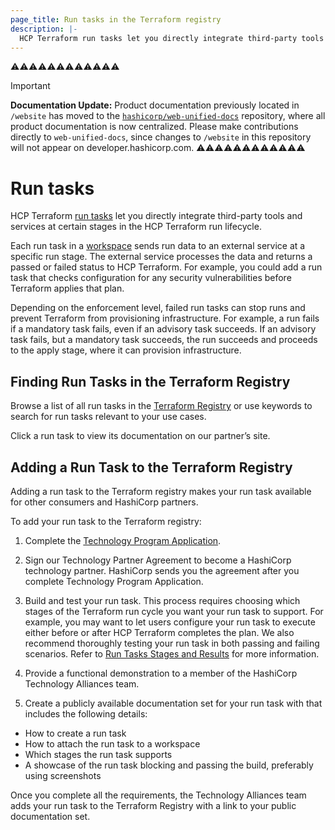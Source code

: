```yaml
---
page_title: Run tasks in the Terraform registry
description: |-
  HCP Terraform run tasks let you directly integrate third-party tools into the run lifecycle. Learn how to browse run tasks and add your own to the Terraform registry.
---
```


⚠️⚠️⚠️⚠️⚠️⚠️⚠️⚠️⚠️⚠️⚠️⚠️
> [!IMPORTANT]  
> **Documentation Update:** Product documentation previously located in `/website` has moved to the [`hashicorp/web-unified-docs`](https://github.com/hashicorp/web-unified-docs) repository, where all product documentation is now centralized. Please make contributions directly to `web-unified-docs`, since changes to `/website` in this repository will not appear on developer.hashicorp.com.
⚠️⚠️⚠️⚠️⚠️⚠️⚠️⚠️⚠️⚠️⚠️⚠️

# Run tasks

HCP Terraform [run tasks](/terraform/cloud-docs/workspaces/settings/run-tasks) let you directly integrate third-party tools and services at certain stages in the HCP Terraform run lifecycle.

Each run task in a [workspace](/terraform/cloud-docs/workspaces) sends run data to an external service at a specific run stage. The external service processes the data and returns a passed or failed status to HCP Terraform. For example, you could add a run task that checks configuration for any security vulnerabilities before Terraform applies that plan.

Depending on the enforcement level, failed run tasks can stop runs and prevent Terraform from provisioning infrastructure. For example, a run fails if a mandatory task fails, even if an advisory task succeeds. If an advisory task fails, but a mandatory task succeeds, the run succeeds and proceeds to the apply stage, where it can provision infrastructure.

## Finding Run Tasks in the Terraform Registry

Browse a list of all run tasks in the [Terraform Registry](https://registry.terraform.io/browse/run-tasks) or use keywords to search for run tasks relevant to your use cases.

Click a run task to view its documentation on our partner’s site.

## Adding a Run Task to the Terraform Registry

Adding a run task to the Terraform registry makes your run task available for other consumers and HashiCorp partners.

To add your run task to the Terraform registry:

1. Complete the [Technology Program Application](https://www.hashicorp.com/go/tech-partner).

1. Sign our Technology Partner Agreement to become a HashiCorp technology partner. HashiCorp sends you the agreement after you complete Technology Program Application.

1. Build and test your run task. This process requires choosing which stages of the Terraform run cycle you want your run task to support. For example, you may want to let users configure your run task to execute either before or after HCP Terraform completes the plan. We also recommend thoroughly testing your run task in both passing and failing scenarios. Refer to [Run Tasks Stages and Results](/terraform/cloud-docs/api-docs/run-tasks/run-task-stages-and-results) for more information.

1. Provide a functional demonstration to a member of the HashiCorp Technology Alliances team.

1. Create a publicly available documentation set for your run task with that includes the following details:

- How to create a run task
- How to attach the run task to a workspace
- Which stages the run task supports
- A showcase of the run task blocking and passing the build, preferably using screenshots

Once you complete all the requirements, the Technology Alliances team adds your run task to the Terraform Registry with a link to your public documentation set.
